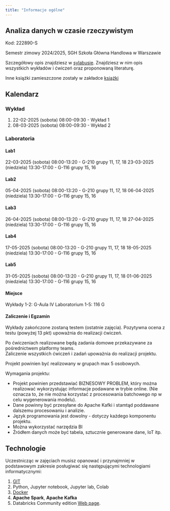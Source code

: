 ```yaml
---
title: "Informacje ogólne"
---
```


## Analiza danych w czasie rzeczywistym

Kod: 222890-S

Semestr zimowy 2024/2025,
SGH Szkoła Główna Handlowa w Warszawie

Szczegółowy opis znajdziesz w [sylabusie](/RTA_2025/sylabus).
Znajdziesz w nim opis wszystkich wykładów i ćwiczeń oraz proponowaną literaturę.

Inne książki zamieszczone zostały w zakładce [książki](/RTA_2025/ksiazki)

## Kalendarz

### Wykład

1. 22-02-2025 (sobota) 08:00-09:30 - Wykład 1
2. 08-03-2025 (sobota) 08:00-09:30 - Wykład 2


### Laboratoria

#### Lab1
22-03-2025 (sobota) 08:00-13:20 - G-210 grupy 11, 17, 18
23-03-2025 (niedziela) 13:30-17:00 - G-116 grupy 15, 16 

#### Lab2
05-04-2025 (sobota) 08:00-13:20 - G-210 grupy 11, 17, 18
06-04-2025 (niedziela) 13:30-17:00 - G-116 grupy 15, 16 

#### Lab3
26-04-2025 (sobota) 08:00-13:20 - G-210 grupy 11, 17, 18
27-04-2025 (niedziela) 13:30-17:00 - G-116 grupy 15, 16 

#### Lab4
17-05-2025 (sobota) 08:00-13:20 - G-210 grupy 11, 17, 18
18-05-2025 (niedziela) 13:30-17:00 - G-116 grupy 15, 16

#### Lab5
31-05-2025 (sobota) 08:00-13:20 - G-210 grupy 11, 17, 18
01-06-2025 (niedziela) 13:30-17:00 - G-116 grupy 15, 16 

#### Miejsce

Wykłady 1-2: G-Aula IV
Laboratorium 1-5: 116 G

#### Zaliczenie i Egzamin

Wykłady zakończone zostaną testem (ostatnie zajęcia).
Pozytywna ocena z testu (powyżej 13 pkt) upoważnia do realizacji ćwiczeń. 

Po ćwiczeniach realizowane będą zadania domowe przekazywane za pośrednictwem platformy teams.  
Zaliczenie wszystkich ćwiczeń i zadań upoważnia do realizacji projektu. 

Projekt powinien być realizowany w grupach max 5 osobowych. 

Wymagania projektu: 

- Projekt powinien przedstawiać BIZNESOWY PROBLEM, który można realizować wykorzystując informacje podawane w trybie online. (Nie oznacza to, że nie można korzystać z procesowania batchowego np w celu wygenerowania modelu).
- Dane powinny być przesyłane do Apache Kafki i stamtąd poddawane dalszemu procesowaniu i analizie. 
- Język programowania jest dowolny - dotyczy każdego komponentu projektu. 
- Można wykorzystać narzędzia BI 
- Źródłem danych może być tabela, sztucznie generowane dane, IoT itp.

## Technologie

Uczestnicząc w zajęciach musisz opanować i przynajmniej w podstawowym zakresie posługiwać się następującymi technologiami informatycznymi:

1. [GIT](https://sebkaz-teaching.github.io/RTA_2025/info.html#git) 
2. Python, Jupyter notebook, Jupyter lab, Colab
3. [Docker](https://sebkaz-teaching.github.io/RTA_2025/info.html#docker)
4. **Apache Spark**, **Apache Kafka**
5. Databricks Community edition [Web page](https://community.cloud.databricks.com/login.html).
